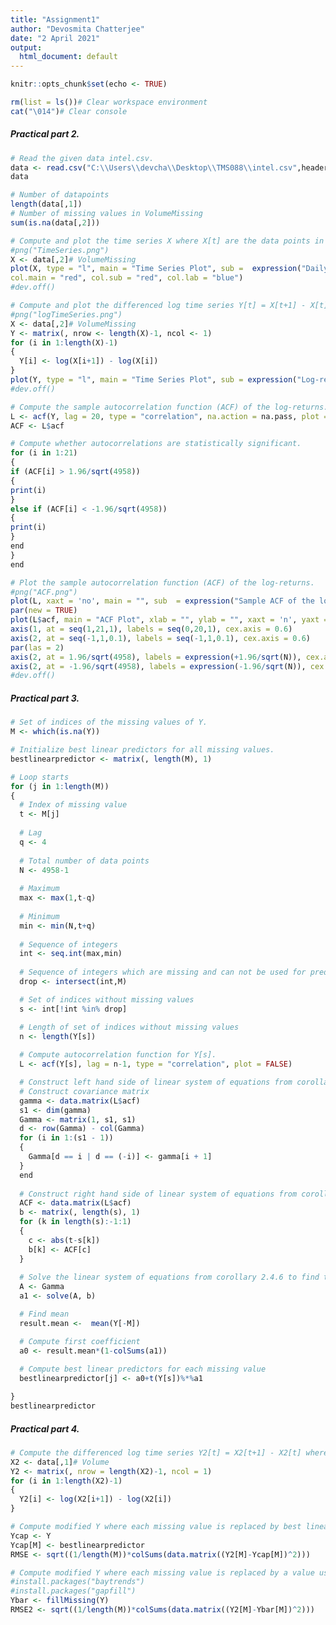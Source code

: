 ---
title: "Assignment1"
author: "Devosmita Chatterjee"
date: "2 April 2021"
output:
  html_document: default
---

```{r setup, include<-FALSE}
knitr::opts_chunk$set(echo <- TRUE)
```


```{r}
rm(list = ls())# Clear workspace environment
cat("\014")# Clear console
```

##### Practical part 2. #####
```{r}
# Read the given data intel.csv.
data <- read.csv("C:\\Users\\devcha\\Desktop\\TMS088\\intel.csv",header<-TRUE)
data
```

```{r}
# Number of datapoints
length(data[,1])
# Number of missing values in VolumeMissing
sum(is.na(data[,2]))
```

```{r}
# Compute and plot the time series X where X[t] are the data points in VolumeMissing.
#png("TimeSeries.png")
X <- data[,2]# VolumeMissing
plot(X, type = "l", main = "Time Series Plot", sub =  expression("Daily trading volume data for Intel Corporation stock at Nasdaq."), xlab = "day", ylab = "daily trading volume data X[t]",
col.main = "red", col.sub = "red", col.lab = "blue")
#dev.off()
```

```{r}
# Compute and plot the differenced log time series Y[t] = X[t+1] - X[t] where X[t] are the data points in VolumeMissing.
#png("logTimeSeries.png")
X <- data[,2]# VolumeMissing
Y <- matrix(, nrow <- length(X)-1, ncol <- 1)
for (i in 1:length(X)-1) 
{
  Y[i] <- log(X[i+1]) - log(X[i])
}
plot(Y, type = "l", main = "Time Series Plot", sub = expression("Log-returns of daily trading volume data for Intel Corporation stock at Nasdaq."), xlab = "day", ylab = "log-returns Y[t] <- log(X[t+1]) - log(X[t])", col.main = "red", col.sub = "red", col.lab = "blue")
#dev.off()
```

```{r}
# Compute the sample autocorrelation function (ACF) of the log-returns.
L <- acf(Y, lag = 20, type = "correlation", na.action = na.pass, plot = FALSE)
ACF <- L$acf

# Compute whether autocorrelations are statistically significant.
for (i in 1:21)
{
if (ACF[i] > 1.96/sqrt(4958))
{
print(i)
}
else if (ACF[i] < -1.96/sqrt(4958))
{
print(i)
}
end
}
end
```


```{r}
# Plot the sample autocorrelation function (ACF) of the log-returns.
#png("ACF.png")
plot(L, xaxt = 'no', main = "", sub  = expression("Sample ACF of the log-returns h = 0,...,20."), ylab = "ACF of log-returns", xlab = "Lag", col.sub = "red", col.lab = "blue", axes = FALSE, xaxt = 'n', yaxt = 'n')
par(new = TRUE)
plot(L$acf, main = "ACF Plot", xlab = "", ylab = "", xaxt = 'n', yaxt = 'n', col.main = "red", pch = 20)
axis(1, at = seq(1,21,1), labels = seq(0,20,1), cex.axis = 0.6)
axis(2, at = seq(-1,1,0.1), labels = seq(-1,1,0.1), cex.axis = 0.6)
par(las = 2)
axis(2, at = 1.96/sqrt(4958), labels = expression(+1.96/sqrt(N)), cex.axis = 0.5, col.axis = "green")
axis(2, at = -1.96/sqrt(4958), labels = expression(-1.96/sqrt(N)), cex.axis = 0.5, col.axis = "green")
#dev.off()
```

##### Practical part 3. #####
```{r}
# Set of indices of the missing values of Y.
M <- which(is.na(Y))

# Initialize best linear predictors for all missing values.
bestlinearpredictor <- matrix(, length(M), 1)

# Loop starts
for (j in 1:length(M))
{
  # Index of missing value
  t <- M[j]
  
  # Lag
  q <- 4
  
  # Total number of data points
  N <- 4958-1
  
  # Maximum
  max <- max(1,t-q)
  
  # Minimum
  min <- min(N,t+q)
  
  # Sequence of integers
  int <- seq.int(max,min)
  
  # Sequence of integers which are missing and can not be used for prediction
  drop <- intersect(int,M)

  # Set of indices without missing values
  s <- int[!int %in% drop]

  # Length of set of indices without missing values
  n <- length(Y[s])
  
  # Compute autocorrelation function for Y[s].
  L <- acf(Y[s], lag = n-1, type = "correlation", plot = FALSE)

  # Construct left hand side of linear system of equations from corollary 2.4.6.
  # Construct covariance matrix
  gamma <- data.matrix(L$acf)
  s1 <- dim(gamma)
  Gamma <- matrix(1, s1, s1)
  d <- row(Gamma) - col(Gamma)
  for (i in 1:(s1 - 1))
  {
    Gamma[d == i | d == (-i)] <- gamma[i + 1]
  }
  end
  
  # Construct right hand side of linear system of equations from corollary 2.4.6.
  ACF <- data.matrix(L$acf)
  b <- matrix(, length(s), 1)
  for (k in length(s):-1:1)
  {
    c <- abs(t-s[k])
    b[k] <- ACF[c]
  }
  
  # Solve the linear system of equations from corollary 2.4.6 to find the coefficients.
  A <- Gamma
  a1 <- solve(A, b)

  # Find mean
  result.mean <-  mean(Y[-M])

  # Compute first coefficient
  a0 <- result.mean*(1-colSums(a1))
  
  # Compute best linear predictors for each missing value
  bestlinearpredictor[j] <- a0+t(Y[s])%*%a1 

}
bestlinearpredictor
```

##### Practical part 4. #####
```{r}
# Compute the differenced log time series Y2[t] = X2[t+1] - X2[t] where X2[t] are the data points in Volume.
X2 <- data[,1]# Volume
Y2 <- matrix(, nrow = length(X2)-1, ncol = 1)
for (i in 1:length(X2)-1) 
{
  Y2[i] <- log(X2[i+1]) - log(X2[i])
}

# Compute modified Y where each missing value is replaced by best linear predictor.
Ycap <- Y
Ycap[M] <- bestlinearpredictor
RMSE <- sqrt((1/length(M))*colSums(data.matrix((Y2[M]-Ycap[M])^2)))

# Compute modified Y where each missing value is replaced by a value using simple linear interpolation.
#install.packages("baytrends")
#install.packages("gapfill")
Ybar <- fillMissing(Y)
RMSE2 <- sqrt((1/length(M))*colSums(data.matrix((Y2[M]-Ybar[M])^2)))
```
